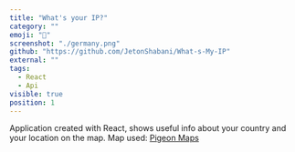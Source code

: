 ```yaml
---
title: "What's your IP?"
category: ""
emoji: "🤔"
screenshot: "./germany.png"
github: "https://github.com/JetonShabani/What-s-My-IP"
external: ""
tags:
  - React
  - Api
visible: true
position: 1
---
```


Application created with React, shows useful info about your country and your location on the map. 
Map used: <a href="https://pigeon-maps.js.org/" target="_blank">Pigeon Maps</a>